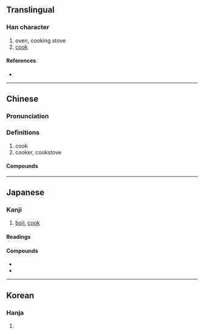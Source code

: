 {{character info/new}}
{{character info|0x2F920}}
==Translingual==

===Han character===
{{Han char|rn=86|rad=火|as=25|sn=29|four=77809|canj=HBDDF}}

# oven, cooking stove
# [[cook]]

====References====
* {{Han ref|kx=0688.210|dkj=19648|dj=1101.080|hdz=32251.030|uh=7228|ud=29224|bh=C679|bd=50809}}

----

==Chinese==
{{zh-forms}}

===Pronunciation===
{{zh-pron
|m=cuàn
|c=cyun3
|mn=ml:chhoàn
|mc=y
|oc=y
|cat=
}}

===Definitions===
{{zh-hanzi}}

# cook
#cooker, cookstove

====Compounds====
{{zh-der|另起煙爨|五花爨弄|同爨|同居各爨|執爨|分爨|炊骨爨骸|煙爨|爨下|爨寶子碑|稱柴而爨|稱薪而爨|析爨|析骸以爨|炊爨|異爨|爨龍顏碑|爨桂炊玉|爨室|爨婢|炊金爨玉|樵蘇不爨|爨婦|析骨以爨|踏爨|蹈爨|爨底下}}

----

==Japanese==

===Kanji===
{{ja-kanji|grade=|rs=火25}}

# [[boil]], [[cook]]

====Readings====
{{ja-readings
|goon=さん
|kanon=さん
|kun=かし-ぐ, かまど-
}}

====Compounds====
* {{ja-r|御爨|おさん}}
* {{ja-r|炊爨|すいさん}}

----

==Korean==

===Hanja===
{{ko-hanja|hangeul=찬|eumhun=부뚜막|rv=chan|mr=ch'an|y=chan|ehrv=buttumak|ehmr=puttumak|ehy=puttwumak}}

# {{defn|lang=ko|sort=火25}}